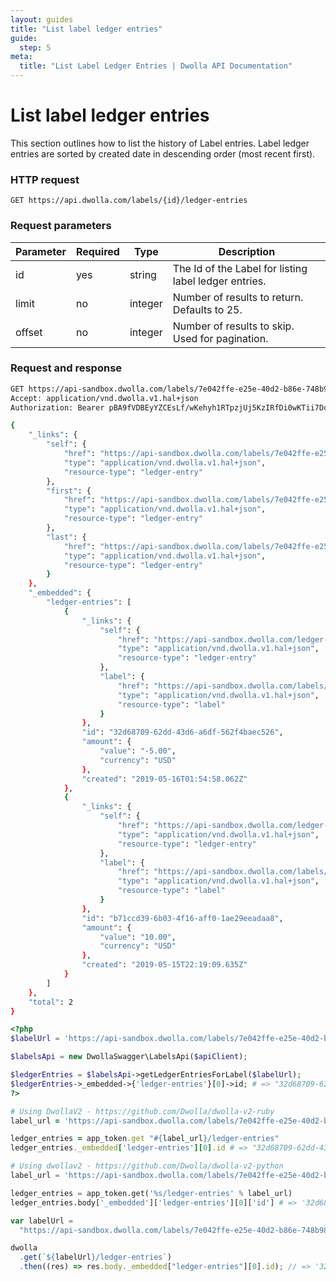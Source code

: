 ```yaml
---
layout: guides
title: "List label ledger entries"
guide:
  step: 5
meta:
  title: "List Label Ledger Entries | Dwolla API Documentation"
---
```


# List label ledger entries

This section outlines how to list the history of Label entries. Label ledger entries are sorted by created date in descending order (most recent first).

### HTTP request

`GET https://api.dwolla.com/labels/{id}/ledger-entries`

### Request parameters

| Parameter | Required | Type    | Description                                           |
| --------- | -------- | ------- | ----------------------------------------------------- |
| id        | yes      | string  | The Id of the Label for listing label ledger entries. |
| limit     | no       | integer | Number of results to return. Defaults to 25.          |
| offset    | no       | integer | Number of results to skip. Used for pagination.       |

### Request and response

```bash
GET https://api-sandbox.dwolla.com/labels/7e042ffe-e25e-40d2-b86e-748b98845ecc/ledger-entries
Accept: application/vnd.dwolla.v1.hal+json
Authorization: Bearer pBA9fVDBEyYZCEsLf/wKehyh1RTpzjUj5KzIRfDi0wKTii7DqY

{
    "_links": {
        "self": {
            "href": "https://api-sandbox.dwolla.com/labels/7e042ffe-e25e-40d2-b86e-748b98845ecc/ledger-entries",
            "type": "application/vnd.dwolla.v1.hal+json",
            "resource-type": "ledger-entry"
        },
        "first": {
            "href": "https://api-sandbox.dwolla.com/labels/7e042ffe-e25e-40d2-b86e-748b98845ecc/ledger-entries?limit=25&offset=0",
            "type": "application/vnd.dwolla.v1.hal+json",
            "resource-type": "ledger-entry"
        },
        "last": {
            "href": "https://api-sandbox.dwolla.com/labels/7e042ffe-e25e-40d2-b86e-748b98845ecc/ledger-entries?limit=25&offset=0",
            "type": "application/vnd.dwolla.v1.hal+json",
            "resource-type": "ledger-entry"
        }
    },
    "_embedded": {
        "ledger-entries": [
            {
                "_links": {
                    "self": {
                        "href": "https://api-sandbox.dwolla.com/ledger-entries/32d68709-62dd-43d6-a6df-562f4baec526",
                        "type": "application/vnd.dwolla.v1.hal+json",
                        "resource-type": "ledger-entry"
                    },
                    "label": {
                        "href": "https://api-sandbox.dwolla.com/labels/7e042ffe-e25e-40d2-b86e-748b98845ecc",
                        "type": "application/vnd.dwolla.v1.hal+json",
                        "resource-type": "label"
                    }
                },
                "id": "32d68709-62dd-43d6-a6df-562f4baec526",
                "amount": {
                    "value": "-5.00",
                    "currency": "USD"
                },
                "created": "2019-05-16T01:54:58.062Z"
            },
            {
                "_links": {
                    "self": {
                        "href": "https://api-sandbox.dwolla.com/ledger-entries/b71ccd39-6b03-4f16-aff0-1ae29eeadaa8",
                        "type": "application/vnd.dwolla.v1.hal+json",
                        "resource-type": "ledger-entry"
                    },
                    "label": {
                        "href": "https://api-sandbox.dwolla.com/labels/7e042ffe-e25e-40d2-b86e-748b98845ecc",
                        "type": "application/vnd.dwolla.v1.hal+json",
                        "resource-type": "label"
                    }
                },
                "id": "b71ccd39-6b03-4f16-aff0-1ae29eeadaa8",
                "amount": {
                    "value": "10.00",
                    "currency": "USD"
                },
                "created": "2019-05-15T22:19:09.635Z"
            }
        ]
    },
    "total": 2
}
```

```php
<?php
$labelUrl = 'https://api-sandbox.dwolla.com/labels/7e042ffe-e25e-40d2-b86e-748b98845ecc';

$labelsApi = new DwollaSwagger\LabelsApi($apiClient);

$ledgerEntries = $labelsApi->getLedgerEntriesForLabel($labelUrl);
$ledgerEntries->_embedded->{'ledger-entries'}[0]->id; # => "32d68709-62dd-43d6-a6df-562f4baec526"
?>
```

```ruby
# Using DwollaV2 - https://github.com/Dwolla/dwolla-v2-ruby
label_url = 'https://api-sandbox.dwolla.com/labels/7e042ffe-e25e-40d2-b86e-748b98845ecc'

ledger_entries = app_token.get "#{label_url}/ledger-entries"
ledger_entries._embedded['ledger-entries'][0].id # => "32d68709-62dd-43d6-a6df-562f4baec526"
```

```python
# Using dwollav2 - https://github.com/Dwolla/dwolla-v2-python
label_url = 'https://api-sandbox.dwolla.com/labels/7e042ffe-e25e-40d2-b86e-748b98845ecc'

ledger_entries = app_token.get('%s/ledger-entries' % label_url)
ledger_entries.body['_embedded']['ledger-entries'][0]['id'] # => '32d68709-62dd-43d6-a6df-562f4baec526'
```

```javascript
var labelUrl =
  "https://api-sandbox.dwolla.com/labels/7e042ffe-e25e-40d2-b86e-748b98845ecc";

dwolla
  .get(`${labelUrl}/ledger-entries`)
  .then((res) => res.body._embedded["ledger-entries"][0].id); // => '32d68709-62dd-43d6-a6df-562f4baec526'
```
